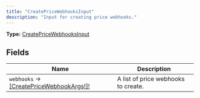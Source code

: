 ```yaml
---
title: "CreatePriceWebhooksInput"
description: "Input for creating price webhooks."
---
```


**Type:** [CreatePriceWebhooksInput](/api-reference/types/createpricewebhooksinput)

## Fields

| Name | Description |
|------|-------------|
| `webhooks` → [[CreatePriceWebhookArgs!]!](/api-reference/types/createpricewebhookargs) | A list of price webhooks to create. |

